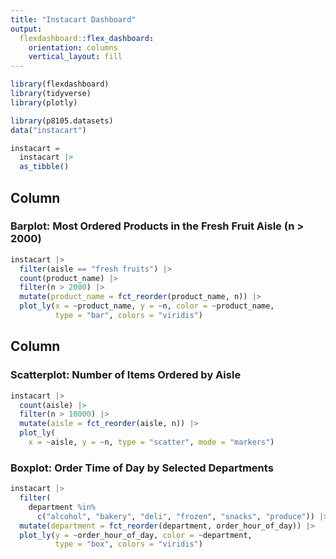 ```yaml
---
title: "Instacart Dashboard"
output: 
  flexdashboard::flex_dashboard:
    orientation: columns
    vertical_layout: fill
---
```


```r
library(flexdashboard)
library(tidyverse)
library(plotly)

library(p8105.datasets)
data("instacart")

instacart = 
  instacart |> 
  as_tibble()
```

Column {data-width=650}
-----------------------------------------------------------------------

### Barplot: Most Ordered Products in the Fresh Fruit Aisle (n > 2000)

```r
instacart |> 
  filter(aisle == "fresh fruits") |> 
  count(product_name) |> 
  filter(n > 2000) |> 
  mutate(product_name = fct_reorder(product_name, n)) |> 
  plot_ly(x = ~product_name, y = ~n, color = ~product_name, 
          type = "bar", colors = "viridis")
```

Column {data-width=350}
-----------------------------------------------------------------------

### Scatterplot: Number of Items Ordered by Aisle

```r
instacart |> 
  count(aisle) |> 
  filter(n > 10000) |> 
  mutate(aisle = fct_reorder(aisle, n)) |>
  plot_ly(
    x = ~aisle, y = ~n, type = "scatter", mode = "markers")
```

### Boxplot: Order Time of Day by Selected Departments

```r
instacart |>
  filter(
    department %in%
      c("alcohol", "bakery", "deli", "frozen", "snacks", "produce")) |> 
  mutate(department = fct_reorder(department, order_hour_of_day)) |> 
  plot_ly(y = ~order_hour_of_day, color = ~department, 
          type = "box", colors = "viridis")
```

